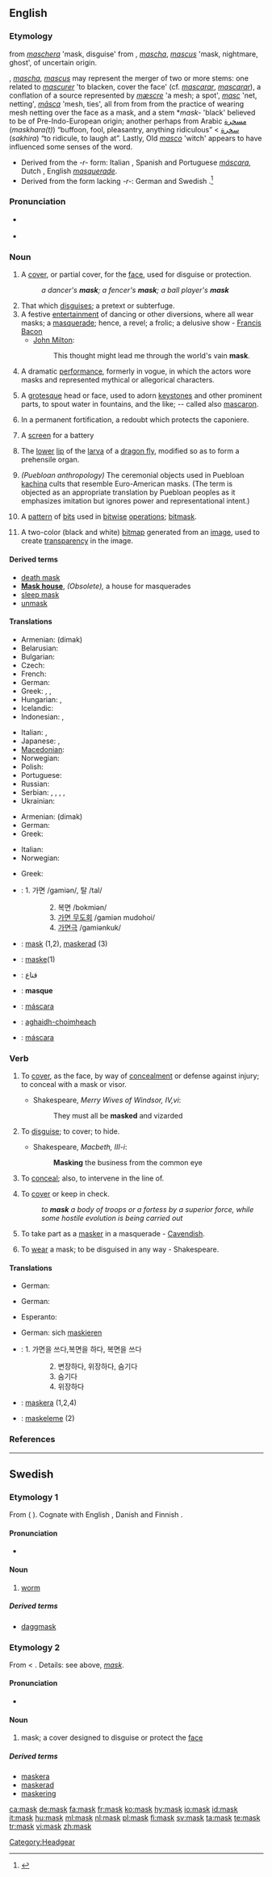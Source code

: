 ==English==
{{wikipedia}}

===Etymology===
{{etyl|frm}} {{term|masque|lang=frm}} from {{etyl|it}} ''[[maschera]]'' 'mask, disguise' from {{ML.}} {{term|masca|lang=la}}, ''[[mascha]]'', ''[[mascus]]'' 'mask, nightmare, ghost', of uncertain origin. 

{{ML.}} {{term|masca|lang=la}}, ''[[mascha]]'', ''[[mascus]]'' may represent the merger of two or more stems: one related to {{etyl|fro|-}} ''[[mascurer]]'' 'to blacken, cover the face' (cf. {{etyl|oci|-}} ''[[mascarar]]'', {{etyl|cat|-}} ''[[mascarar]]''), a conflation of a {{etyl|gem}} source represented by {{etyl|ang|-}} ''[[mæscre#Old English|mæscre]]'' 'a mesh; a spot', {{ang}} ''[[masc#Old English|masc]]'' 'net, netting', {{etyl|goh|-}} ''[[masca#Old High German|māsca]]'' 'mesh, ties', all from {{proto|Germanic|maskō-, maskr-|mesh|lang=}} from {{proto|Indo-European|mezg-|to knit, twist|lang=}} from the practice of wearing mesh netting over the face as a mask, and a stem *''mask-'' 'black' believed to be of Pre-Indo-European origin; another perhaps from Arabic [[مسخرة]] (''maskhara(t)'') “buffoon, fool, pleasantry, anything ridiculous” < [[سخرة]] (''sakhira'') “to ridicule, to laugh at”. Lastly, Old {{oci}} ''[[masco]]'' 'witch' appears to have influenced some senses of the word.

* Derived from the ''-r-'' form: Italian {{term|maschera|lang=it}}, Spanish and Portuguese ''[[máscara]]'', Dutch {{term|masker|lang=nl}}, English ''[[masquerade]]''.
* Derived from the form lacking ''-r-'': German {{term|Maske|lang=de}} and Swedish {{term|mask|lang=sv}}.<ref>{{R:EWddS|ed=22}}</ref>

===Pronunciation===
* {{a|RP}} {{IPA|/mɑːsk/}}
* {{a|US}} {{IPA|/mæsk/}}
*: {{rhymes|ɑːsk}}

===Noun===
{{en-noun}}

# A [[cover]], or partial cover, for the [[face]], used for disguise or protection.
#: ''a dancer's '''mask'''; a fencer's '''mask'''; a ball player's '''mask'''''
# That which [[disguise]]s; a pretext or subterfuge.
# A festive [[entertainment]] of dancing or other diversions, where all wear masks; a [[masquerade]]; hence, a revel; a frolic; a delusive show - [[w:Francis Bacon|Francis Bacon]]
#* [[w:John Milton|John Milton]]:
#*: This thought might lead me through the world's vain '''mask'''.
# {{obsolete}} A dramatic [[performance]], formerly in vogue, in which the actors wore masks and represented mythical or allegorical characters.
# {{architecture}} A [[grotesque]] head or face, used to adorn [[keystone]]s and other prominent parts, to spout water in fountains, and the like; -- called also [[mascaron]].
# {{context|fortification}} In a permanent fortification, a redoubt which protects the caponiere.
# {{context|fortification}} A [[screen]] for a battery
# {{zoology}} The [[lower]] [[lip]] of the [[larva]] of a [[dragon fly]], modified so as to form a prehensile organ.
# ''(Puebloan anthropology)'' The ceremonial objects used in Puebloan [[kachina]] cults that resemble Euro-American masks. (The term is objected as an appropriate translation by Puebloan peoples as it emphasizes imitation but ignores power and representational intent.)
# {{computing|programming}} A [[pattern]] of [[bit]]s used in [[bitwise]] [[operation]]s; [[bitmask]].
# {{computer|graphics}} A two-color (black and white) [[bitmap]] generated from an [[image]], used to create [[transparency]] in the image.

====Derived terms====
* [[death mask]]
* '''[[Mask house]]''', ''(Obsolete),'' a house for masquerades<!-- check capitalisation -->
* [[sleep mask]]
* [[unmask]]

====Translations====
{{trans-top|A cover, or partial cover, for the face, used for disguise or protection}}
* Armenian: {{t-|hy|դիմակ|sc=Armn|xs=Armenian}} (dimak)
* Belarusian: {{t-|be|маска|xs=Belarusian}}
* Bulgarian: {{t+|bg|маска|f}}
* Czech: {{t-|cs|maska|f}}
* French: {{t+|fr|masque|m}}
* German: {{t+|de|Maske|f}}
* Greek: {{t|el|προσωπίδα|f|tr=prosopida}},  {{t|el|μάσκα|f|tr=maska}},  {{t|el|προσωπείο|n|tr=prosopeio}}
* Hungarian: {{t+|hu|maszk}}, {{t+|hu|álarc}}
* Icelandic: {{t+|is|gríma|f}}
* Indonesian: {{t+|id|topeng|xs=Indonesian}}, {{t-|id|masker|xs=Indonesian}}
{{trans-mid}}
* Italian: {{t+|it|maschera|f}}, {{t-|it|mascherina|f}}
* Japanese: {{t-|ja|仮面}}, {{t+|ja|マスク}}
* [[Macedonian]]: {{t-|mk|маска|xs=Macedonian}}
* Norwegian: {{t-|no|maske|m+f}}
* Polish: {{t+|pl|maska|f}}
* Portuguese: {{t+|pt|máscara|f}}
* Russian: {{t+|ru|маска|f}}
* Serbian: {{t|sr|кринка|f|sc=Cyrl}}, {{t-|sr|маска|f|sc=Cyrl}}, {{t|sr|крабуља|f|sc=Cyrl}}, {{t|sr|ličina|f|sc=Cyrl}}, {{t|sr|obrazina|f|sc=Cyrl}}
* Ukrainian: {{t+|uk|маска|f|xs=Ukrainian}}
{{trans-bottom}}

{{trans-top|That which disguises}}
* Armenian: {{t-|hy|դիմակ|sc=Armn|xs=Armenian}} (dimak)
* German: {{t+|de|Maske|f}}
* Greek: {{t|el|μεταμφίεση|f|tr=metamfiesi}}
{{trans-mid}}
* Italian: {{t+|it|maschera|f}}
* Norwegian: {{t-|no|maske|m+f}}
{{trans-bottom}}

{{trans-top|A festive entertainment}}
* Greek: {{t|el|μεταμφίεση|f|tr=metamfiesi}}
{{trans-mid}}
{{trans-bottom}}

{{trans-top|A dramatic performance in which the actors wore masks}}
{{trans-mid}}
{{trans-bottom}}

{{trans-top|(architecture) A grotesque head or face}}
{{trans-mid}}
{{trans-bottom}}

{{trans-top|(Fortification) A redoubt which protects the caponiere}}
{{trans-mid}}
{{trans-bottom}}

{{trans-top|(Fortification): A screen for a battery}}
{{trans-mid}}
{{trans-bottom}}

{{trans-top|(zoology) The lower lip of the larva of a dragon fly}}
{{trans-mid}}
{{trans-bottom}}

{{checktrans-top}}
* {{ttbc|Korean}}: 1. 가면 /gamiən/, 탈 /tal/
::: 2. 복면 /bokmiən/
::: 3. [[masquerade|가면 무도회]] /gamiən mudohoi/
::: 4. [[masquerade|가면극]] /gamiənkuk/
* {{ttbc|Swedish}}: [[mask#Swedish|mask]] (1,2), [[maskerad]] (3)
* {{ttbc|Turkish}}: [[maske]](1)
* {{ttbc|Arabic}}: قناع
* {{ttbc|French}}: '''masque'''
* {{ttbc|Portuguese}}: [[máscara]] {{f}}
* {{ttbc|Scottish Gaelic}}: [[aghaidh-choimheach]] {{f}}
* {{ttbc|Spanish}}: [[máscara]] {{f}}
{{trans-bottom}}

===Verb===
{{en-verb}}

# {{transitive}} To [[cover]], as the face, by way of [[concealment]] or defense against injury; to conceal with a mask or visor.
#* Shakespeare, ''Merry Wives of Windsor, IV,vi'':
#*: They must all be '''masked''' and vizarded
# {{transitive}} To [[disguise]]; to cover; to hide.
#* Shakespeare, ''Macbeth, III-i'':
#*: '''Masking''' the business from the common eye
# {{military|transitive}} To [[conceal]]; also, to intervene in the line of.
# {{military|transitive}} To [[cover]] or keep in check.
#: ''to '''mask''' a body of troops or a fortess by a superior force, while some hostile evolution is being carried out''
# {{intransitive}} To take part as a [[masker]] in a masquerade - [[Cavendish]].
# {{intransitive}} To [[wear]] a mask; to be disguised in any way - Shakespeare.

====Translations====
{{trans-top|To cover, as the face, by way of concealment or defense against injury}}
* German: {{t-|de|maskieren}}
{{trans-mid}}
{{trans-bottom}}

{{trans-top|To disguise; to cover; to hide}}
* German: {{t-|de|maskieren}}
{{trans-mid}}
{{trans-bottom}}

{{trans-top|(military) To conceal; also, to intervene in the line of}}
{{trans-mid}}
{{trans-bottom}}

{{trans-top|(military) To cover or keep in check}}
{{trans-mid}}
{{trans-bottom}}

{{trans-top|To take part as a masker in a masquerade}}
{{trans-mid}}
{{trans-bottom}}

{{trans-top|To wear a mask; to be disguised in any way}}
* Esperanto: {{t-|eo|maski|xs=Esperanto}}
{{trans-mid}}
* German: sich [[maskieren]]
{{trans-bottom}}

{{checktrans-top}}
* {{ttbc|Korean}}: 1. 가면을 쓰다,복면을 하다, 복면을 쓰다
::: 2. 변장하다, 위장하다, 숨기다
::: 3. 숨기다
::: 4. 위장하다
* {{ttbc|Swedish}}: [[maskera]] (1,2,4)
* {{ttbc|Turkish}}: [[maskeleme]] (2)
{{trans-bottom}}

===References===
<references/>

----

==Swedish==

===Etymology 1===
From {{etyl|non}} {{term|maðkr|lang=sv}} ({{etyl|gmq-osw}} {{term|maþker|lang=non}}). Cognate with English {{term|mawk|lang=en}}, Danish {{term|maddike|lang=da}} and Finnish {{term|matikka|lang=fi}}.

====Pronunciation====
* {{audio|Sv-mask.ogg|audio}}

====Noun====
{{sv-noun-reg-ar}}
{{infl|sv|noun|g=c}}

# [[worm]]

=====Derived terms=====
* [[daggmask]]

===Etymology 2===
From {{etyl|fr|sv}} {{term|masque|lang=fr}} < {{etyl|la|sv}} {{term|masca|lang=la}}. Details: see above, ''[[#English|mask]]''.

====Pronunciation====
* {{audio|Sv-mask.ogg|audio}}

====Noun====
{{sv-noun-reg-er}}
{{infl|sv|noun|g=c}}

# mask; a cover designed to disguise or protect the [[face]]

=====Derived terms=====
* [[maskera]]
* [[maskerad]]
* [[maskering]]

[[Category:Headgear]]

[[ca:mask]]
[[de:mask]]
[[fa:mask]]
[[fr:mask]]
[[ko:mask]]
[[hy:mask]]
[[io:mask]]
[[id:mask]]
[[it:mask]]
[[hu:mask]]
[[ml:mask]]
[[nl:mask]]
[[pl:mask]]
[[fi:mask]]
[[sv:mask]]
[[ta:mask]]
[[te:mask]]
[[tr:mask]]
[[vi:mask]]
[[zh:mask]]